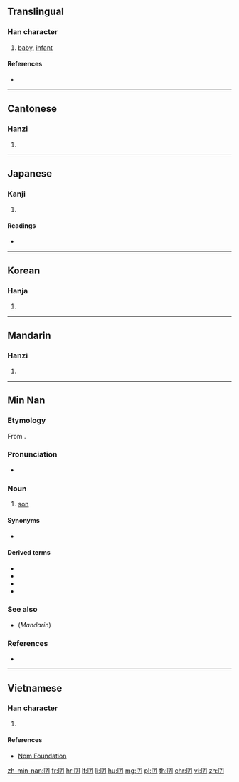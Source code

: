 {{character info/new}}
==Translingual==

===Han character===
{{Han char|rn=31|rad=囗|as=03|sn=6|four=60407|canj=WND|ids=⿴囗子}}

# [[baby]], [[infant]]

====References====
* {{Han ref|kx=0216.240|dkj=04688|dj=0422.020|hdz=10713.070|uh=56DD|ud=22237|bh=A65F|bd=42591}}

----

==Cantonese==

===Hanzi===
{{yue-hanzi|jyut=[[naam4]], [[zai2]], [[zoi2]]|y=naam4, jai2, joi2}}

# {{defn|lang=yue|sort=囗03}}

----

==Japanese==

===Kanji===
{{ja-kanji|grade=|rs=囗03}}

# {{defn|lang=ja|sort=囗03}}

====Readings====
* {{ja-readings|on=[[けん]] (ken), [[げん]] (gen), [[がち]] (gachi)|kun=[[こども]] (kodomo)}}

----

==Korean==

===Hanja===
{{ko-hanja|hangeul=건|rv=geon|mr=kŏn}}

# {{defn|lang=ko|sort=囗03}}

----

==Mandarin==

===Hanzi===
{{cmn-hanzi|pin=[[jiǎn]] ([[jian3]])|wg=chien<sup>3</sup>}}

# {{defn|lang=cmn|sort=囗03}}

----

==Min Nan==
{{zh-forms}}

===Etymology===
From {{etyl|mkh-pro|km}} {{m|mkh-pro|*kuun}}.

===Pronunciation===
* {{IPA|[ kiã˥˧ ]|lang=nan}}

===Noun===
{{nan-noun|ts|poj=[[kiáⁿ]] (kiaⁿ<sup>2</sup>)|pojt=kiaⁿ2|rs=囗03}}

# [[son]]

====Synonyms====
* {{zh-l|後生|[[hāu-seⁿ]]; [[hāu-siⁿ]]}}

====Derived terms====
* {{zh-l|查某囝|[[cha-bó͘-kiáⁿ]]|girl}}
* {{zh-l|查埔囝|[[cha-po͘-kiáⁿ]]; [[ta-po͘-kiáⁿ]]|boy}}
* {{zh-l|囝婿|[[kiáⁿ-sài]]|son-in-law}}
* {{zh-l|病囝|[[pēⁿ-kiáⁿ]]; [[pīⁿ-kiáⁿ]]|morning sickness}}

===See also===
* (''Mandarin'') {{zh-l|兒子|érzi}}

===References===
*{{thcwd|2134}}

----

==Vietnamese==

===Han character===
{{vi-hantu|[[cưởng]], [[kiển]], [[niên]]|rs=囗03}}

# {{defn|lang=vi|sort=囗03}}

====References====
* [http://nomfoundation.org/common/nom_details.php?codepoint=56dd Nom Foundation]

[[zh-min-nan:囝]]
[[fr:囝]]
[[hr:囝]]
[[lt:囝]]
[[li:囝]]
[[hu:囝]]
[[mg:囝]]
[[pl:囝]]
[[th:囝]]
[[chr:囝]]
[[vi:囝]]
[[zh:囝]]
